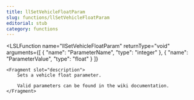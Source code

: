 ```yaml
---
title: llSetVehicleFloatParam
slug: functions/llSetVehicleFloatParam
editorial: stub
category: functions
---
```


<LSLFunction
	name="llSetVehicleFloatParam"
	returnType="void"
	arguments={[
	{
		"name": "ParameterName",
		"type": "integer"
	},
	{
		"name": "ParameterValue",
		"type": "float"
	}
]}
>
	<Fragment slot="description">
		Sets a vehicle float parameter.
		
		Valid parameters can be found in the wiki documentation.
	</Fragment>
</LSLFunction>
